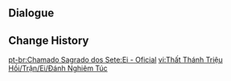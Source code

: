 {{Genius Invokation TCG Stage
|title        = Ei: Serious
|type         = Serious Showdown
|group        = Invitation Board
|character    = Ei
|requirement  = 7
|introduction = "I shall now unleash the focus I usually reserve for my blade, that I may better wield these cards. Have at you!"<br>{{Color|bp|Special Rule: "Raiden Shogun" starts with the Talent Card "Wishes Unnumbered" equipped.}}
|objective_1  = Achieve victory
|reward_1     = Lucky Coin*1000
|lineup       = Raiden Shogun;Kujou Sara;Bennett
|action       = Wishes Unnumbered;Wishes Unnumbered;Emblem of Severed Fate;Emblem of Severed Fate;Engulfing Lightning;Engulfing Lightning;Elemental Resonance: Woven Thunder;Elemental Resonance: Woven Thunder;Elemental Resonance: High Voltage;Elemental Resonance: High Voltage;Thunder and Eternity;Thunder and Eternity;Tenshukaku;Tenshukaku;Iron Tongue Tian;Iron Tongue Tian;Liu Su;Liu Su;Starsigns;Starsigns;Calx's Arts;Calx's Arts;Ornate Kabuto;Ornate Kabuto;Thunder Summoner's Crown;Thunder Summoner's Crown;Toss-Up;Toss-Up;The Bestest Travel Companion!;The Bestest Travel Companion!
}}

==Dialogue==
{{Transclude|Genius Invokation TCG/Stage/Ei|Serious Showdown}}

==Change History==
{{Change History|3.7}}

[[pt-br:Chamado Sagrado dos Sete:Ei - Oficial]]
[[vi:Thất Thánh Triệu Hồi/Trận/Ei/Đánh Nghiêm Túc]]
